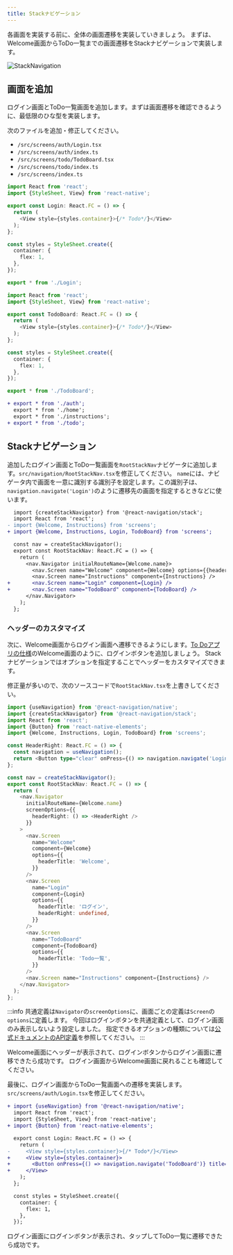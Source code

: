 ```yaml
---
title: Stackナビゲーション
---
```


各画面を実装する前に、全体の画面遷移を実装していきましょう。
まずは、Welcome画面からToDo一覧までの画面遷移をStackナビゲーションで実装します。

![StackNavigation](app-hands-on/screen-transition-stack.png)

## 画面を追加

ログイン画面とToDo一覧画面を追加します。まずは画面遷移を確認できるように、最低限のひな型を実装します。

次のファイルを追加・修正してください。

- `/src/screens/auth/Login.tsx`
- `/src/screens/auth/index.ts`
- `/src/screens/todo/TodoBoard.tsx`
- `/src/screens/todo/index.ts`
- `/src/screens/index.ts`

```typescript jsx title="/src/screens/auth/Login.tsx"
import React from 'react';
import {StyleSheet, View} from 'react-native';

export const Login: React.FC = () => {
  return (
    <View style={styles.container}>{/* Todo*/}</View>
  );
};

const styles = StyleSheet.create({
  container: {
    flex: 1,
  },
});
```

```typescript jsx title="/src/screens/auth/index.ts"
export * from './Login';
```

```typescript jsx title="/src/screens/todo/TodoBoard.tsx"
import React from 'react';
import {StyleSheet, View} from 'react-native';

export const TodoBoard: React.FC = () => {
  return (
    <View style={styles.container}>{/* Todo*/}</View>
  );
};

const styles = StyleSheet.create({
  container: {
    flex: 1,
  },
});
```

```typescript jsx title="/src/screens/todo/index.ts"
export * from './TodoBoard';
```

``` diff jsx title="/src/screens/index.ts"
+ export * from './auth';
  export * from './home';
  export * from './instructions';
+ export * from './todo';
```

## Stackナビゲーション

追加したログイン画面とToDo一覧画面を`RootStackNav`ナビゲータに追加します。`src/navigation/RootStackNav.tsx`を修正してください。
`name`には、ナビゲータ内で画面を一意に識別する識別子を設定します。この識別子は、`navigation.navigate('Login')`のように遷移先の画面を指定するときなどに使います。

``` diff jsx title="src/navigation/RootStackNav.tsx"
  import {createStackNavigator} from '@react-navigation/stack';
  import React from 'react';
- import {Welcome, Instructions} from 'screens';
+ import {Welcome, Instructions, Login, TodoBoard} from 'screens';

  const nav = createStackNavigator();
  export const RootStackNav: React.FC = () => {
    return (
      <nav.Navigator initialRouteName={Welcome.name}>
        <nav.Screen name="Welcome" component={Welcome} options={{headerShown: false}} />
        <nav.Screen name="Instructions" component={Instructions} />
+       <nav.Screen name="Login" component={Login} />
+       <nav.Screen name="TodoBoard" component={TodoBoard} />
      </nav.Navigator>
    );
  };
```

### ヘッダーのカスタマイズ

次に、Welcome画面からログイン画面へ遷移できるようにします。[To Doアプリの仕様](./app-spec.md)のWelcome画面のように、ログインボタンを追加しましょう。
Stackナビゲーションではオプションを指定することでヘッダーをカスタマイズできます。

修正量が多いので、次のソースコードで`RootStackNav.tsx`を上書きしてください。

```typescript jsx title="src/navigation/RootStackNav.tsx"
import {useNavigation} from '@react-navigation/native';
import {createStackNavigator} from '@react-navigation/stack';
import React from 'react';
import {Button} from 'react-native-elements';
import {Welcome, Instructions, Login, TodoBoard} from 'screens';

const HeaderRight: React.FC = () => {
  const navigation = useNavigation();
  return <Button type="clear" onPress={() => navigation.navigate('Login')} title="ログイン" />;
};

const nav = createStackNavigator();
export const RootStackNav: React.FC = () => {
  return (
    <nav.Navigator
      initialRouteName={Welcome.name}
      screenOptions={{
        headerRight: () => <HeaderRight />
      }}
    >
      <nav.Screen
        name="Welcome"
        component={Welcome}
        options={{
          headerTitle: 'Welcome',
        }}
      />
      <nav.Screen
        name="Login"
        component={Login}
        options={{
          headerTitle: 'ログイン',
          headerRight: undefined,
        }}
      />
      <nav.Screen
        name="TodoBoard"
        component={TodoBoard}
        options={{
          headerTitle: 'Todo一覧',
        }}
      />
      <nav.Screen name="Instructions" component={Instructions} />
    </nav.Navigator>
  );
};
```

:::info
共通定義は`Navigator`の`screenOptions`に、画面ごとの定義は`Screen`の`options`に定義します。
今回はログインボタンを共通定義として、ログイン画面のみ表示しないよう設定しました。
指定できるオプションの種類については[公式ドキュメントのAPI定義](https://reactnavigation.org/docs/stack-navigator#options)を参照してください。
:::

Welcome画面にヘッダーが表示されて、ログインボタンからログイン画面に遷移できたら成功です。
ログイン画面からWelcome画面に戻れることも確認してください。

最後に、ログイン画面からToDo一覧画面への遷移を実装します。`src/screens/auth/Login.tsx`を修正してください。

``` diff jsx title="/src/screens/auth/Login.tsx"
+ import {useNavigation} from '@react-navigation/native';
  import React from 'react';
  import {StyleSheet, View} from 'react-native';
+ import {Button} from 'react-native-elements';

  export const Login: React.FC = () => {
    return (
-     <View style={styles.container}>{/* Todo*/}</View>
+     <View style={styles.container}>
+       <Button onPress={() => navigation.navigate('TodoBoard')} title="ログイン" />
+     </View>
    );
  };

  const styles = StyleSheet.create({
    container: {
      flex: 1,
    },
  });
```

ログイン画面にログインボタンが表示され、タップしてToDo一覧に遷移できたら成功です。
